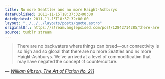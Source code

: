 ```yaml
---
title: No more Seattles and no more Haight-Ashburys
datePublished: 2011-11-15T18:37:32+00:00
dateUpdated: 2011-11-15T18:37:32+00:00
layout: "../../../layouts/posts/quote.astro"
originalUrl: https://stream.anglepoised.com/post/12842714285/there-are-no-backwaters-where-things-can-breedour
source: tumblr stream
---
```


> There are no backwaters where things can breed—our connectivity is so high and so global that there are no more Seattles and no more Haight-Ashburys. We’ve arrived at a level of commodification that may have negated the concept of counterculture.

— <cite>[William Gibson, _The Art of Fiction No. 211_](https://www.theparisreview.org/interviews/6089/william-gibson-the-art-of-fiction-no-211-william-gibson)</cite>
